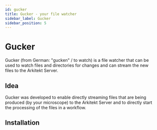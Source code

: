 ```yaml
---
id: gucker
title: Gucker - your file watcher
sidebar_label: Gucker
sidebar_position: 5
---
```


# Gucker

Gucker (from German: "gucken" / to watch) is a file watcher that can be used to watch files and directories for changes and can stream the new files to the
Arkitekt Server. 

## Idea

Gucker was developed to enable directly streaming files that are being produced (by your microscope) to the Arkitekt Server and to directly start the processing
of the files in a workflow.

## Installation




